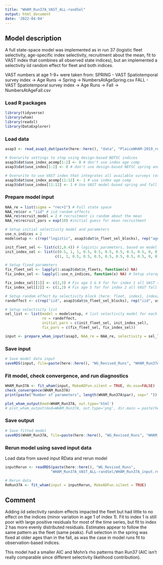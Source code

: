 ```yaml
---
title: "WHAM_Run37A_VAST_ALL-randSel"
output: html_document
date: '2022-04-04'
---
```


## Model description
A full state-space model was implemented as in run 37 (logistic fleet selectivity, age-specific index selectivity, recruitment about the mean, fit to VAST index that combines all observed state indices), but an implemented a selectivity iid random effect for fleet and both indices. 

VAST numbers at age 1-9+ were taken from:
SPRING
- VAST Spatiotemporal survey index -> Age Runs -> Spring -> NumbersAtAgeSpring.csv
FALL
- VAST Spatiotemporal survey index -> Age Runs -> Fall -> NumbersAtAgeFall.csv

### Load R packages
```r
library(tidyverse)
library(wham)
library(readxl)
library(DataExplorer)
```

### Load data
```r
asap3 <- read_asap3_dat(paste(here::here(), "data", "PlaiceWHAM-2019_revised_NEFSC-LW-WAA_StateVASTIndices.DAT", sep="/"))

# Overwrite settings to stop using design-based NEFSC indices
asap3$dat$use_index_acomp[1:2] <- 0 # don't use index age comp
asap3$dat$use_index[1:2] <- 0 # don't use design-based NEFSC spring and fall indices

# Overwrite to use VAST index that integrates all available surveys (except LPUE index)
asap3$dat$use_index_acomp[11:12] <- 1 # use index age comp
asap3$dat$use_index[11:12] <- 1 # Use VAST model-based spring and fall indices

```

### Prepare model input
```r
NAA_re = list(sigma = "rec+1") # Full state space
NAA_re$cor = "iid" # iid random effects
NAA_re$recruit_model = 2 # recruitment is random about the mean
NAA_re$recruit_pars = exp(10) #initial guess for mean recruitment

# Setup initial selectivity model and parameters
use_n_indices = 2
modelsetup <- c(rep("logistic", asap3$dat$n_fleet_sel_blocks), rep("age-specific", use_n_indices))

init_fleet_sel <- list(c(2,0.4)) # logistic parameters, based on model type
init_index_sel <- list(c(0.5, 1, 1, 0.5, 0.5, 0.5, 0.5, 0.5, 0.5, 0, 0), # all VAST spring
                       c(1, 1, 0.5, 0.5, 0.5, 0.5, 0.5, 0.5, 0.5, 0, 0)) # all VAST fall

# Setup fixed parameters
fix_fleet_sel <- lapply(1:asap3$dat$n_fleets, function(x) NA) 
fix_index_sel <- lapply(1:use_n_indices, function(x) NA) # Setup storage object to populate 

fix_index_sel[[1]] <- c(2,3) # Fix age 3 & 4 for for index 1 all VAST spring
fix_index_sel[[2]] <- c(1,2) # Fix age 5 for for index 2 all VAST fall

# Setup random effect by selectivity block (here: fleet, index1, index2)
randeffect <- c(rep("iid", asap3$dat$n_fleet_sel_blocks), rep("iid", use_n_indices))

# Setup selectivity list
sel_list <- list(model = modelsetup, # list selectivity model for each fleet and index
                 re = randeffect,
                 initial_pars = c(init_fleet_sel, init_index_sel),
                 fix_pars = c(fix_fleet_sel, fix_index_sel))

input <- prepare_wham_input(asap3, NAA_re = NAA_re, selectivity = sel_list, model_name = "WHAM_Run37A") 
```

### Save input
```r
# Save model data input
saveRDS(input, file=paste(here::here(), "WG_Revised_Runs", "WHAM_Run37A_VAST_ALL-randSel", "WHAM_Run37A_input.rds", sep="/"))
```

### Fit model, check convergence, and run diagnostics
```r
WHAM_Run37A <- fit_wham(input, MakeADFun.silent = TRUE, do.osa=FALSE) 
check_convergence(WHAM_Run37A)
print(paste("Number of parameters", length(WHAM_Run37A$par), sep=" "))

plot_wham_output(mod=WHAM_Run37A, out.type='html')
# plot_wham_output(mod=WHAM_Run37A, out.type='png', dir.main = paste(here::here(), "WHAM_Run37A", sep="/"))
```

### Save output
```r
# Save fitted model
saveRDS(WHAM_Run37A, file=paste(here::here(), "WG_Revised_Runs", "WHAM_Run37A_VAST_ALL-randSel", "WHAM_Run37A_model.rds", sep="/"))
```

### Rerun model using saved input data
Load data from saved input RData and rerun model
```r
inputRerun <- readRDS(paste(here::here(), "WG_Revised_Runs",
                     "WHAM_Run37A_VAST_ALL-randSel/WHAM_Run37A_input.rds", sep="/"))

# Rerun data
ReRun37A <- fit_wham(input = inputRerun, MakeADFun.silent = TRUE)
```

## Comment

Adding iid selectivity random effects impacted the fleet but had little to no effect on the indices (minor variation in age 1 of index 1). Fit to index 1 is still poor with large positive residuals for most of the time series, but fit to index 2 has more evenly distributed residuals. Estimates appear to follow the same pattern as the fleet (same peaks). Full selection in the spring was fixed at older ages than in the fall, as was the case in model runs fit to observation-based indices.

This model had a smaller AIC and Mohn's rho patterns than Run37 (AIC isn't really comparable since different selectivity likelihood contribution). 
